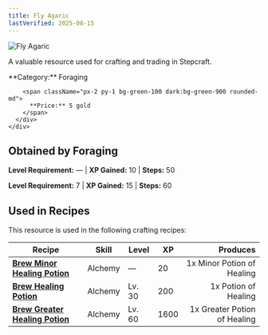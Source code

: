 ```yaml
---
title: Fly Agaric
lastVerified: 2025-08-15
---
```


<div className="flex items-start gap-6 mb-8">
  <div className="flex-shrink-0">
    <img src="/assets/resources/foraging/mushrooms.png" alt="Fly Agaric" className="w-24 h-24 border rounded-lg" />
  </div>
  <div className="flex-1">
    <div className="space-y-2">
      <p className="text-lg text-muted-foreground">A valuable resource used for crafting and trading in Stepcraft.</p>
      <div className="flex flex-wrap gap-4 text-sm">
        <span className="px-2 py-1 bg-blue-100 dark:bg-blue-900 rounded-md">
          **Category:** Foraging
        </span>
        
        <span className="px-2 py-1 bg-green-100 dark:bg-green-900 rounded-md">
          **Price:** 5 gold
        </span>
      </div>
    </div>
  </div>
</div>

## Obtained by Foraging

**Level Requirement:** — | **XP Gained:** 10 | **Steps:** 50


**Level Requirement:** 7 | **XP Gained:** 15 | **Steps:** 60



## Used in Recipes

This resource is used in the following crafting recipes:

| Recipe | Skill | Level | XP | Produces |
|--------|-------|-------|----|---------:|
| **[Brew Minor Healing Potion](/docs/items/individual/minor_healing_potion)** | Alchemy | — | 20 | 1x Minor Potion of Healing |
| **[Brew Healing Potion](/docs/items/individual/healingpotion)** | Alchemy | Lv. 30 | 200 | 1x Potion of Healing |
| **[Brew Greater Healing Potion](/docs/items/individual/greater_healing_potion)** | Alchemy | Lv. 60 | 1600 | 1x Greater Potion of Healing |
